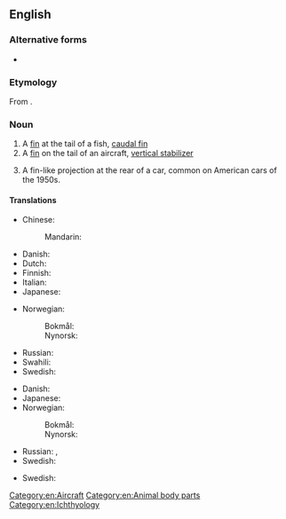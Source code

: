 {{also|tail fin}}
==English==

===Alternative forms===
* {{l|en|tail fin}}

===Etymology===
From {{compound|en|tail|fin}}.

===Noun===
{{en-noun}}
{{wikipedia}}

# A [[fin]] at the tail of a fish, [[caudal fin]]
# A [[fin]] on the tail of an aircraft, [[vertical stabilizer]]
# {{lb|en|automotive}} A fin-like projection at the rear of a car, common on American cars of the 1950s.

====Translations====
{{trans-top|fin at the tail of fish}}
* Chinese:
*: Mandarin: {{t+|cmn|尾鳍|tr=wěiqí|sc=Hani}}
* Danish: {{t|da|halefinne|c}}
* Dutch: {{t+|nl|staartvin|f}}
* Finnish: {{t|fi|pyrstöevä}}
* Italian: {{t|it|pinna caudale|f}}
* Japanese: {{t|ja|尾鰭|tr=[[おびれ]], obire}}
{{trans-mid}}
* Norwegian:
*: Bokmål: {{t|nb|halefinne|m}}
*: Nynorsk: {{t|nn|halefinne|m}}
* Russian: {{t|ru|хвостово́й плавни́к|m}}
* Swahili: {{t|sw|pezi la mkia}}
* Swedish: {{t+|sv|stjärtfena|c}}
{{trans-bottom}}

{{trans-top|fin on the tail of an aircraft}}
* Danish: {{t|da|halefinne|c}}
* Japanese: {{t|ja|垂直尾翼|tr=[[すいちょくびよく]], suichoku-biyoku}}
* Norwegian:
*: Bokmål: {{t|nb|halefinne|m}}
*: Nynorsk: {{t|nn|halefinne|m}}
{{trans-mid}}
* Russian: {{t+|ru|киль|m}}, {{t|ru|вертика́льный стабилиза́тор|m}}
* Swedish: {{t+|sv|stjärtfena|c}}
{{trans-bottom}}

{{trans-top|fin like projection at the rear of a car}}
* Swedish: {{t+|sv|stjärtfena|c}}
{{trans-mid}}
{{trans-bottom}}

[[Category:en:Aircraft]]
[[Category:en:Animal body parts]]
[[Category:en:Ichthyology]]